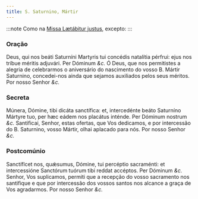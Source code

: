 ```yaml
---
title: S. Saturnino, Mártir
---
```


:::note
Como na [Missa Lætábitur justus](/missal/comum/5martirnaopontifice2), excepto:
:::

### Oração

<div class="grid grid-cols-2 gap-5">
  <span class="text-justify">
    Deus, qui nos beáti Saturníni Martyris tui concédis natalítia pérfrui: ejus
    nos tríbue méritis adjuvári. Per Dóminum <em>&c.</em>
  </span>
  <span class="text-justify">
    Ó Deus, que nos permitistes a alegria de celebrarmos o aniversário do
    nascimento do vosso B. Mártir Saturnino, concedei-nos ainda que sejamos
    auxiliados pelos seus méritos. Por nosso Senhor <em>&c.</em>
  </span>
</div>

### Secreta

<div class="grid grid-cols-2 gap-5">
  <span class="text-justify">
    Múnera, Dómine, tibi dicáta sanctífica: et, intercedénte beáto Saturníno
    Mártyre tuo, per hæc eádem nos placátus inténde. Per Dóminum nostrum
    <em>&c.</em>
  </span>
  <span class="text-justify">
    Santificai, Senhor, estas ofertas, que Vos dedicamos, e por intercessão do
    B. Saturnino, vosso Mártir, olhai aplacado para nós. Por nosso Senhor
    <em>&c.</em>
  </span>
</div>

### Postcomúnio

<div class="grid grid-cols-2 gap-5">
  <span class="text-justify">
    Sanctíflcet nos, quǽsumus, Dómine, tui percéptio sacraménti: et
    intercessióne Sanctórum tuórum tibi reddat accéptos. Per Dóminum
    <em>&c.</em>
  </span>
  <span class="text-justify">
    Senhor, Vos suplicamos, permiti que a recepção do vosso sacramento nos
    santifique e que por intercessão dos vossos santos nos alcance a graça de
    Vos agradarmos. Por nosso Senhor <em>&c.</em>
  </span>
</div>
